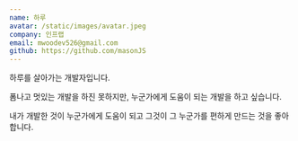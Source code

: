 ```yaml
---
name: 하루
avatar: /static/images/avatar.jpeg
company: 인프랩
email: mwoodev526@gmail.com
github: https://github.com/masonJS
---
```


하루를 살아가는 개발자입니다.

폼나고 멋있는 개발을 하진 못하지만, 누군가에게 도움이 되는 개발을 하고 싶습니다.

내가 개발한 것이 누군가에게 도움이 되고 그것이 그 누군가를 편하게 만드는 것을 좋아합니다.
